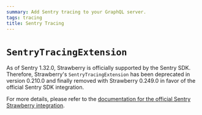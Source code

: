 ```yaml
---
summary: Add Sentry tracing to your GraphQL server.
tags: tracing
title: Sentry Tracing
---
```


# `SentryTracingExtension`

<Warning>


As of Sentry 1.32.0, Strawberry is officially supported by the Sentry SDK.
Therefore, Strawberry's `SentryTracingExtension` has been deprecated in version
0.210.0 and finally removed with Strawberry 0.249.0 in favor of the official
Sentry SDK integration.

For more details, please refer to the
[documentation for the official Sentry Strawberry integration](https://docs.sentry.io/platforms/python/integrations/strawberry/).

</Warning>